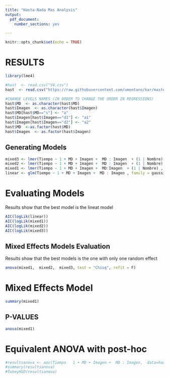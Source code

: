 ```yaml
---
title: "Hasta-Nada Mas Analysis"
output:
  pdf_document: 
    number_sections: yes

---
```


```r
knitr::opts_chunk$set(echo = TRUE)
```

# RESULTS

```r
library(lme4)

#hast  <- read.csv("V4.csv")
hast  <- read.csv("https://raw.githubusercontent.com/umontano/kar/master/hasta_nada_mas.csv")

#CHANGE LEVELS NAMES (IN OODER TO CHANGE THE ORDER IN REGRESSIONS)
hast$MD  <- as.character(hast$MD)
hast$Imagen  <- as.character(hast$Imagen)
hast$MD[hast$MD=="s"] <- "a" 
hast$Imagen[hast$Imagen=="d1"] <- "a1" 
hast$Imagen[hast$Imagen=="d2"] <- "a2" 
hast$MD  <-as.factor(hast$MD)
hast$Imagen  <- as.factor(hast$Imagen)

```



## Generating Models
```r
mixed3 <- lmer(Tiempo ~ 1 + MD + Imagen +  MD : Imagen  + (1 | Nombre) + (1 | Edad) + (1 | Sexo) ,  data=hast)
mixed2 <- lmer(Tiempo ~ 1 + MD + Imagen +  MD : Imagen  + (1 | Nombre) + (1 | Edad) ,  data=hast)
mixed1 <- lmer(Tiempo ~ 1 + MD + Imagen +  MD:Imagen  + (1 | Nombre) , data=hast)
linear <- glm(Tiempo ~ 1 + MD + Imagen +  MD : Imagen , family = gaussian, data=hast)
```

# Evaluating Models
Results show that the best model is the lineat model

```r
AIC(logLik(linear))
AIC(logLik(mixed1))
AIC(logLik(mixed2))
AIC(logLik(mixed3))
```


## Mixed Effects Models Evaluation
Results show that the best models is the one with only one random effect


```r
anova(mixed1,  mixed2,  mixed3, test = "Chisq", refit = F)
```


# Mixed Effects Model

```r
summary(mixed1)
```


## P-VALUES
```r
anova(mixed1)
```





#  Equivalent ANOVA with post-hoc

```r
#resultsanova <- aov(Tiempo   1 + MD + Imagen +  MD : Imagen,  data=hast)
#summary(resultsanova)
#TukeyHSD(resultsanova)

```


